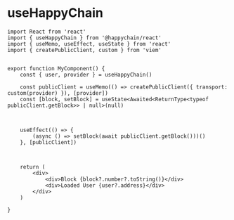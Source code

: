 # useHappyChain

```tsx twoslash
import React from 'react'
import { useHappyChain } from '@happychain/react'
import { useMemo, useEffect, useState } from 'react'
import { createPublicClient, custom } from 'viem'


export function MyComponent() {
    const { user, provider } = useHappyChain()

    const publicClient = useMemo(() => createPublicClient({ transport: custom(provider) }), [provider])
    const [block, setBlock] = useState<Awaited<ReturnType<typeof publicClient.getBlock>> | null>(null)


    
    useEffect(() => {
        (async () => setBlock(await publicClient.getBlock()))()
    }, [publicClient])



    return (
        <div>
            <div>Block {block?.number?.toString()}</div>
            <div>Loaded User {user?.address}</div>
        </div>
    )

}
```
